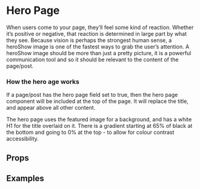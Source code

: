
<Meta title="Pattern Library|Structure/Hero Show" component={HeroShow} />

# Hero Page

When users come to your page, they’ll feel some kind of reaction. Whether it’s positive or negative, that reaction is determined in large part by what they see. Because vision is perhaps the strongest human sense, a heroShow image is one of the fastest ways to grab the user’s attention. A heroShow image should be more than just a pretty picture, it is a powerful communication tool and so it should be relevant to the content of the page/post.

### How the hero  age works
 
If a page/post has the hero page field set to true, then the hero page component will be included at the top of the page. It will replace the title, and appear above all other content. 

The hero page uses the featured image for a background, and has a white H1 for the title overlaid on it. There is a gradient starting at 65% of black at the bottom and going to 0% at the top - to allow for colour contrast accessibility. 

## Props 

<Props of={HeroShow} />

## Examples 

<Preview>
    <Story name="Page example without image">
        <div style={{
            padding: "10px",
            maxWidth: "1000px",
            margin: "0 auto"
        }}>
            <HeroShow 
                image1920x1080="https://player.bfi.org.uk/sites/default/files/styles/landscape_960x540/public/hero-images/lynn_lucy-1920.jpg?itok=KIE4JhQI"
                image192x108="https://player.bfi.org.uk/sites/default/files/styles/landscape_960x540/public/hero-images/lynn_lucy-1920.jpg?itok=KIE4JhQI"
                title="Lynn + Lucy"
                standfirst="Lynn + Lucy premieres online at London Film Festival. A lifelong friendship is tested by tragedy in this atmospheric and intense first feature from acclaimed British shorts director Fyzal Boulifa."
                dateTimeStart="2020-10-08T13:00"
            />
        </div>
    </Story>
</Preview>
